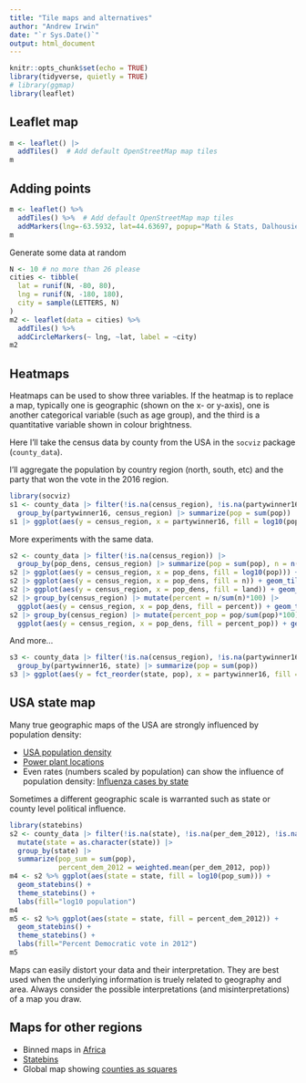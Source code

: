 ```yaml
---
title: "Tile maps and alternatives"
author: "Andrew Irwin"
date: "`r Sys.Date()`"
output: html_document
---
```


```r
knitr::opts_chunk$set(echo = TRUE)
library(tidyverse, quietly = TRUE)
# library(ggmap)
library(leaflet)
```


## Leaflet map

```r
m <- leaflet() |>
  addTiles()  # Add default OpenStreetMap map tiles
m
```

## Adding points

```r
m <- leaflet() %>%
  addTiles() %>%  # Add default OpenStreetMap map tiles
  addMarkers(lng=-63.5932, lat=44.63697, popup="Math & Stats, Dalhousie U")
m
```

Generate some data at random

```r
N <- 10 # no more than 26 please
cities <- tibble(
  lat = runif(N, -80, 80),
  lng = runif(N, -180, 180),
  city = sample(LETTERS, N)
)
m2 <- leaflet(data = cities) %>%
  addTiles() %>%
  addCircleMarkers(~ lng, ~lat, label = ~city)
m2
```


## Heatmaps

Heatmaps can be used to show three variables. If the heatmap is to replace a map, typically one is geographic (shown on the x- or y-axis), 
one is another categorical variable (such as age group), and the third is a quantitative variable shown in colour brightness.

Here I'll take the census data by county from the USA in the `socviz` package (`county_data`).

I'll aggregate the population by country region (north, south, etc) and the party that won the vote in the 2016 region.

```r
library(socviz)
s1 <- county_data |> filter(!is.na(census_region), !is.na(partywinner16)) |>
  group_by(partywinner16, census_region) |> summarize(pop = sum(pop))
s1 |> ggplot(aes(y = census_region, x = partywinner16, fill = log10(pop))) + geom_tile() 
```

More experiments with the same data.

```r
s2 <- county_data |> filter(!is.na(census_region)) |>
  group_by(pop_dens, census_region) |> summarize(pop = sum(pop), n = n(), land = sum(land_area))
s2 |> ggplot(aes(y = census_region, x = pop_dens, fill = log10(pop))) + geom_tile() 
s2 |> ggplot(aes(y = census_region, x = pop_dens, fill = n)) + geom_tile() 
s2 |> ggplot(aes(y = census_region, x = pop_dens, fill = land)) + geom_tile() 
s2 |> group_by(census_region) |> mutate(percent = n/sum(n)*100) |>
  ggplot(aes(y = census_region, x = pop_dens, fill = percent)) + geom_tile() 
s2 |> group_by(census_region) |> mutate(percent_pop = pop/sum(pop)*100) |>
  ggplot(aes(y = census_region, x = pop_dens, fill = percent_pop)) + geom_tile() 
```

And more...

```r
s3 <- county_data |> filter(!is.na(census_region), !is.na(partywinner16)) |>
  group_by(partywinner16, state) |> summarize(pop = sum(pop))
s3 |> ggplot(aes(y = fct_reorder(state, pop), x = partywinner16, fill = log10(pop))) + geom_tile() 
```

## USA state map

Many true geographic maps of the USA are strongly influenced by population density:

* [USA population density](https://www.census.gov/library/visualizations/2021/geo/population-distribution-2020.html)
* [Power plant locations](https://www.visualcapitalist.com/mapped-every-power-plant-in-the-united-states/)
* Even rates (numbers scaled by population) can show the influence of population density: [Influenza cases by state](https://www.cdc.gov/flu/weekly/usmap.htm)

Sometimes a different geographic scale is warranted such as state or county level political influence.


```r
library(statebins)
s2 <- county_data |> filter(!is.na(state), !is.na(per_dem_2012), !is.na(pop)) |> 
  mutate(state = as.character(state)) |>
  group_by(state) |> 
  summarize(pop_sum = sum(pop),
            percent_dem_2012 = weighted.mean(per_dem_2012, pop)) 
m4 <- s2 %>% ggplot(aes(state = state, fill = log10(pop_sum))) +
  geom_statebins() +
  theme_statebins() +
  labs(fill="log10 population")
m4
m5 <- s2 %>% ggplot(aes(state = state, fill = percent_dem_2012)) +
  geom_statebins() +
  theme_statebins() +
  labs(fill="Percent Democratic vote in 2012")
m5
```

Maps can easily distort your data and their interpretation. They are best used when the underlying information is truely related to geography and area. Always consider the possible interpretations (and misinterpretations) of a map you draw.

## Maps for other regions

* Binned maps in [Africa](https://github.com/delabj/AfricaCountryBins)
* [Statebins](https://github.com/hrbrmstr/statebins)
* Global map showing [counties as squares](https://www.maartenlambrechts.com/2017/10/22/tutorial-a-worldtilegrid-with-ggplot2.html)

